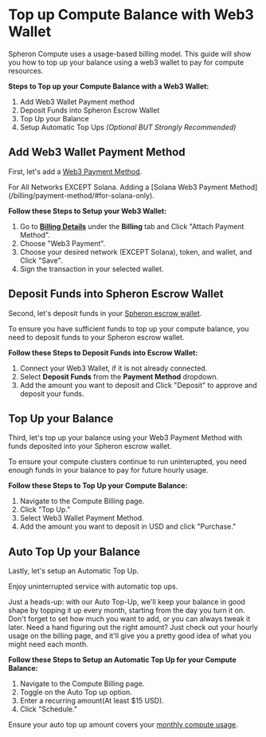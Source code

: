 
# Top up Compute Balance with Web3 Wallet

Spheron Compute uses a usage-based billing model. This guide will show you how to top up your balance using a web3 wallet to pay for compute resources.

**Steps to Top up your Compute Balance with a Web3 Wallet:**

1. Add Web3 Wallet Payment method
2. Deposit Funds into Spheron Escrow Wallet
3. Top Up your Balance
4. Setup Automatic Top Ups _(Optional BUT Strongly Recommended)_

## Add Web3 Wallet Payment Method

First, let's add a [Web3 Payment Method](/billing/payment-method/#connect-wallet).

<Callout type="info">
  For All Networks EXCEPT Solana. Adding a [Solana Web3 Payment
  Method](/billing/payment-method/#for-solana-only).
</Callout>

**Follow these Steps to Setup your Web3 Wallet:**

1. Go to **[Billing Details](https://app.spheron.network/#/compute/billing/plan)** under the **Billing** tab and Click "Attach Payment Method".
2. Choose "Web3 Payment".
3. Choose your desired network (EXCEPT Solana), token, and wallet, and Click "Save".
4. Sign the transaction in your selected wallet.

## Deposit Funds into Spheron Escrow Wallet

Second, let's deposit funds in your [Spheron escrow wallet](/billing/funds/).

To ensure you have sufficient funds to top up your compute balance, you need to deposit funds to your Spheron escrow wallet.

**Follow these Steps to Deposit Funds into Escrow Wallet:**

1. Connect your Web3 Wallet, if it is not already connected.
2. Select **Deposit Funds** from the **Payment Method** dropdown.
3. Add the amount you want to deposit and Click "Deposit" to approve and deposit your funds.

## Top Up your Balance

Third, let's top up your balance using your Web3 Payment Method with funds deposited into your Spheron escrow wallet.

To ensure your compute clusters continue to run uninterupted, you need enough funds in your balance to pay for future hourly usage.

**Follow these Steps to Top Up your Compute Balance:**

1. Navigate to the Compute Billing page.
2. Click "Top Up."
3. Select Web3 Wallet Payment Method.
4. Add the amount you want to deposit in USD and click "Purchase."

## Auto Top Up your Balance

Lastly, let's setup an Automatic Top Up.

Enjoy uninterrupted service with automatic top ups.

<Callout type="info">
  Just a heads-up: with our Auto Top-Up, we'll keep your balance in good shape
  by topping it up every month, starting from the day you turn it on. Don't
  forget to set how much you want to add, or you can always tweak it later. Need
  a hand figuring out the right amount? Just check out your hourly usage on the
  billing page, and it'll give you a pretty good idea of what you might need
  each month.
</Callout>

**Follow these Steps to Setup an Automatic Top Up for your Compute Balance:**

1. Navigate to the Compute Billing page.
2. Toggle on the Auto Top up option.
3. Enter a recurring amount(At least $15 USD).
4. Click "Schedule."

Ensure your auto top up amount covers your [monthly compute usage](/billing/compute/compute-usage/).

<Navigation name="Topup Compute with Web3 Wallet" />
